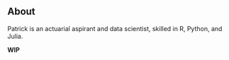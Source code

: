 ## About

Patrick is an actuarial aspirant and data scientist, skilled in R, Python, and Julia.

**WIP**
